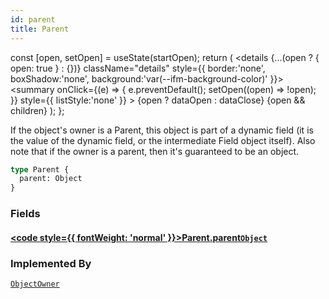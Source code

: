 ```yaml
---
id: parent
title: Parent
---
```









  const [open, setOpen] = useState(startOpen);
  return (
    <details {...(open ? { open: true } : {})} className="details" style={{ border:'none', boxShadow:'none', background:'var(--ifm-background-color)' }}>
      <summary
        onClick={(e) => {
          e.preventDefault();
          setOpen((open) => !open);
        }}
        style={{ listStyle:'none' }}
      >
      {open ? dataOpen : dataClose}
      </summary>
      {open && children}
    </details>
  );
};








If the object's owner is a Parent, this object is part of a dynamic field (it is the value of
the dynamic field, or the intermediate Field object itself). Also note that if the owner
is a parent, then it's guaranteed to be an object.


```graphql
type Parent {
  parent: Object
}
```




### Fields

#### [<code style={{ fontWeight: 'normal' }}>Parent.<b>parent</b></code>](#)<Bullet />[`Object`](/references/iota-api/iota-graphql/reference/types/objects/object) <Badge class="badge badge--secondary" text="object"/> 
> 
> 
> 
> 





### Implemented By

[`ObjectOwner`](/references/iota-api/iota-graphql/reference/types/unions/object-owner)  <Badge class="badge badge--secondary" text="union"/>


